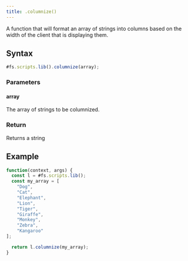 ```yaml
---
title: .columnize()
---
```


A function that will format an array of strings into columns based on the width of the client that is displaying them.

## Syntax

```js
#fs.scripts.lib().columnize(array);
```

### Parameters

#### array

The array of strings to be columnized.

### Return

Returns a string

## Example

```js
function(context, args) {
  const l = #fs.scripts.lib();
  const my_array = [
    "Dog",
    "Cat",
    "Elephant",
    "Lion",
    "Tiger",
    "Giraffe",
    "Monkey",
    "Zebra",
    "Kangaroo"
];

  return l.columnize(my_array);
}
```
